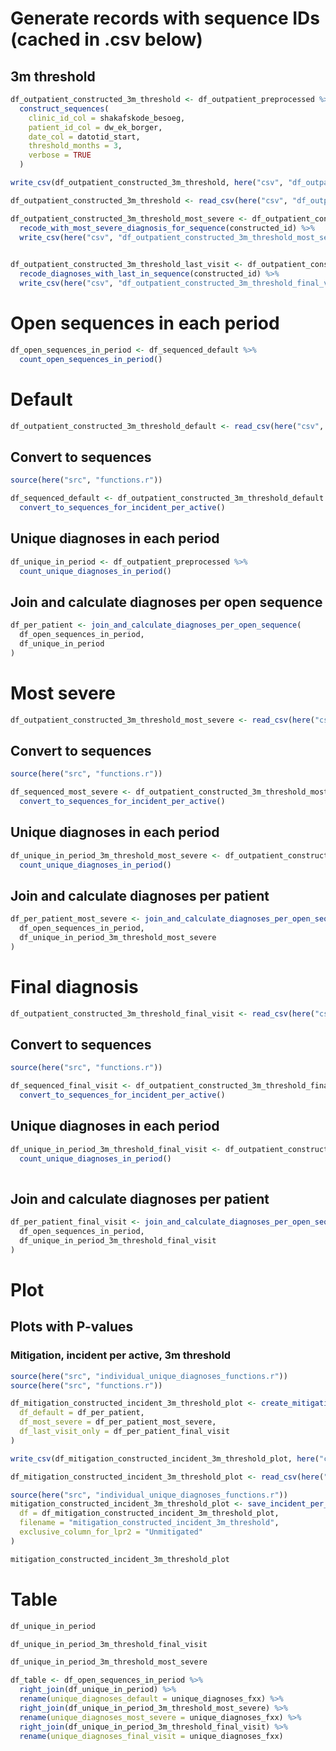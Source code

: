 # Generate records with sequence IDs (cached in .csv below)
## 3m threshold
```r
df_outpatient_constructed_3m_threshold <- df_outpatient_preprocessed %>%
  construct_sequences(
    clinic_id_col = shakafskode_besoeg,
    patient_id_col = dw_ek_borger,
    date_col = datotid_start,
    threshold_months = 3,
    verbose = TRUE
  )

write_csv(df_outpatient_constructed_3m_threshold, here("csv", "df_outpatient_constructed_3m_threshold.csv"))
```

```r
df_outpatient_constructed_3m_threshold <- read_csv(here("csv", "df_outpatient_constructed_3m_threshold.csv"))
```

```r
df_outpatient_constructed_3m_threshold_most_severe <- df_outpatient_constructed_3m_threshold %>% 
  recode_with_most_severe_diagnosis_for_sequence(constructed_id) %>% 
  write_csv(here("csv", "df_outpatient_constructed_3m_threshold_most_severe.csv"))
  
```

```r
df_outpatient_constructed_3m_threshold_last_visit <- df_outpatient_constructed_3m_threshold %>% 
  recode_diagnoses_with_last_in_sequence(constructed_id) %>% 
  write_csv(here("csv", "df_outpatient_constructed_3m_threshold_final_visit.csv"))
```

# Open sequences in each period 
```r
df_open_sequences_in_period <- df_sequenced_default %>% 
  count_open_sequences_in_period()
```


# Default
```r
df_outpatient_constructed_3m_threshold_default <- read_csv(here("csv", "df_outpatient_constructed_3m_threshold.csv"))

```

## Convert to sequences
```r
source(here("src", "functions.r"))

df_sequenced_default <- df_outpatient_constructed_3m_threshold_default %>%
  convert_to_sequences_for_incident_per_active()
```

## Unique diagnoses in each period 
```r
df_unique_in_period <- df_outpatient_preprocessed %>% 
  count_unique_diagnoses_in_period()
```

## Join and calculate diagnoses per open sequence
```r
df_per_patient <- join_and_calculate_diagnoses_per_open_sequence(
  df_open_sequences_in_period,
  df_unique_in_period
)
```

# Most severe
```r
df_outpatient_constructed_3m_threshold_most_severe <- read_csv(here("csv", "df_outpatient_constructed_3m_threshold_most_severe.csv"))

```

## Convert to sequences
```r
source(here("src", "functions.r"))

df_sequenced_most_severe <- df_outpatient_constructed_3m_threshold_most_severe %>%
  convert_to_sequences_for_incident_per_active()
```

## Unique diagnoses in each period 
```r
df_unique_in_period_3m_threshold_most_severe <- df_outpatient_constructed_3m_threshold_most_severe %>% 
  count_unique_diagnoses_in_period()
```

## Join and calculate diagnoses per patient
```r
df_per_patient_most_severe <- join_and_calculate_diagnoses_per_open_sequence(
  df_open_sequences_in_period,
  df_unique_in_period_3m_threshold_most_severe
)
```

# Final diagnosis
```r
df_outpatient_constructed_3m_threshold_final_visit <- read_csv(here("csv", "df_outpatient_constructed_3m_threshold_final_visit.csv"))

```

## Convert to sequences
```r
source(here("src", "functions.r"))

df_sequenced_final_visit <- df_outpatient_constructed_3m_threshold_final_visit %>%
  convert_to_sequences_for_incident_per_active()
```

## Unique diagnoses in each period 
```r
df_unique_in_period_3m_threshold_final_visit <- df_outpatient_constructed_3m_threshold_final_visit %>% 
  count_unique_diagnoses_in_period()
  
```

## Join and calculate diagnoses per patient
```r
df_per_patient_final_visit <- join_and_calculate_diagnoses_per_open_sequence(
  df_open_sequences_in_period,
  df_unique_in_period_3m_threshold_final_visit
)
```

# Plot

## Plots with P-values
### Mitigation, incident per active, 3m threshold
```r
source(here("src", "individual_unique_diagnoses_functions.r"))
source(here("src", "functions.r"))

df_mitigation_constructed_incident_3m_threshold_plot <- create_mitigation_df(
  df_default = df_per_patient,
  df_most_severe = df_per_patient_most_severe,
  df_last_visit_only = df_per_patient_final_visit
)

write_csv(df_mitigation_constructed_incident_3m_threshold_plot, here("csv", "df_mitigation_constructed_incident_3m_threshold_plot.csv"))
```

```r
df_mitigation_constructed_incident_3m_threshold_plot <- read_csv(here("csv", "df_mitigation_constructed_incident_3m_threshold_plot.csv"))
```


```r

source(here("src", "individual_unique_diagnoses_functions.r"))
mitigation_constructed_incident_3m_threshold_plot <- save_incident_per_active_plot(
  df = df_mitigation_constructed_incident_3m_threshold_plot,
  filename = "mitigation_constructed_incident_3m_threshold",
  exclusive_column_for_lpr2 = "Unmitigated"
)

mitigation_constructed_incident_3m_threshold_plot
```

# Table
```r
df_unique_in_period 

df_unique_in_period_3m_threshold_final_visit

df_unique_in_period_3m_threshold_most_severe

df_table <- df_open_sequences_in_period %>% 
  right_join(df_unique_in_period) %>% 
  rename(unique_diagnoses_default = unique_diagnoses_fxx) %>% 
  right_join(df_unique_in_period_3m_threshold_most_severe) %>% 
  rename(unique_diagnoses_most_severe = unique_diagnoses_fxx) %>% 
  right_join(df_unique_in_period_3m_threshold_final_visit) %>% 
  rename(unique_diagnoses_final_visit = unique_diagnoses_fxx)

```

